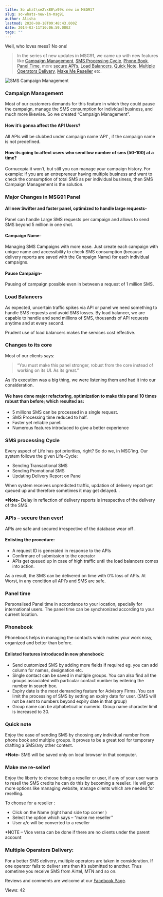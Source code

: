 ```yaml
---
title: So what\xe2\x80\x99s new in MSG91?
slug: so-whats-new-in-msg91
author: Alisha
lastmod: 2020-08-18T09:48:43.000Z
date: 2014-02-11T10:06:59.000Z
tags: ""
---
```


Well, who loves mess? No one!



> 
> In the series of new updates in MSG91, we came up with new features like [Campaign Management](#CampaignManagement "Campaign Management"), [SMS Processing Cycle](#SMSProcessingCycle "SMS Processing Cycle"), [Phone Book](#Phonebook "Phone Book"), [Panel Time](#PanelTime "Panel Time"), more [secure API’s](#SecureAPIs "Secure APIs"), [Load Balancers](#LoadBalancer "Load Balancer"), [Quick Note](#QuickNote "Quick Notes"), [Multiple Operators Delivery](#MultipleOperatorsDelivery "Multiple Operators Delivery"), [Make Me Reseller](#MakeMeReseller "Make Me Reseller") etc.
> 
> 
> 


![SMS Campaign Management](https://images-msg91.s3.ap-south-1.amazonaws.com/content/images/wordpress/2014/02/SMS-Campaign-Management1.png)



### Campaign Management


Most of our customers demands for this feature in which they could pause the campaign, manage the SMS consumption for individual business, and much more likewise. So we created “Campaign Management”.


#### How it’s gonna affect the API Users?


All APIs will be clubbed under campaign name ‘API’ , if the campaign name is not predefined.


#### How its going to affect users who send low number of sms (50-100) at a time?


Cornucopia it won’t, but still you can manage your campaign history. For example: if you are an entrepreneur having multiple business and want to check the consumption of total SMS as per individual business, then SMS Campaign Management is the solution.



### Major Changes in MSG91 Panel


#### All new Swifter and faster panel, optimized to handle large requests-


Panel can handle Large SMS requests per campaign and allows to send SMS beyond 5 million in one shot.


#### Campaign Name-


Managing SMS Campaigns with more ease. Just create each campaign with unique name and accessibility to check SMS consumption (because delivery reports are saved with the Campaign Name) for each individual campaigns.


#### Pause Campaign-


Pausing of campaign possible even in between a request of 1 million SMS.



### Load Balancers


As expected, uncertain traffic spikes via API or panel we need something to handle SMS requests and avoid SMS losses. By load balancer, we are capable to handle and send millions of SMS, thousands of API requests anytime and at every second.  

Prudent use of load balancers makes the services cost effective.  




### Changes to its core


Most of our clients says:



> 
> “You must make this panel stronger, robust from the core instead of working on its UI. As its great.”
> 
> 
> 


As it’s execution was a big thing, we were listening them and had it into our consideration.


#### We have done major refactoring, optimization to make this panel 10 times robust than before; which resulted as:


* 5 millions SMS can be processed in a single request.
* SMS Processing time reduced to half.
* Faster yet reliable panel.
* Numerous features introduced to give a better experience



### SMS processing Cycle


Every aspect of Life has got priorities, right? So do we, in MSG’ing. Our system follows the given Life-Cycle:


* Sending Transactional SMS
* Sending Promotional SMS
* Updating Delivery Report on Panel


When system receives unpredicted traffic, updation of delivery report get queued up and therefore sometimes it may get delayed. .


**\*Note-** Delay in reflection of delivery reports is irrespective of the delivery of the SMS.



### APIs – secure than ever!


APIs are safe and secured irrespective of the database wear off .


#### Enlisting the procedure:


* A request ID is generated in response to the APIs
* Confirmare of submission to the operator
* APIs get queued up in case of high traffic until the load balancers comes into action.


As a result, the SMS can be delivered on time with 0% loss of APIs. At Worst, in any condition all API’s and SMS are safe.  




### Panel time


Personalised Panel time in accordance to your location, specially for international users. The panel time can be synchronized according to your current location.  




### Phonebook


Phonebook helps in managing the contacts which makes your work easy, organized and better than before.


#### Enlisted features introduced in new phonebook:


* Send customized SMS by adding more fields if required eg. you can add column for names, designation etc.
* Single contact can be saved in multiple groups. You can also find all the groups associated with particular contact number by entering the number in search box.
* Expiry date is the most demanding feature for Advisory Firms. You can limit the processing of SMS by setting an expiry date for user. (SMS will not be sent to numbers beyond expiry date in that group)
* Group name can be alphabetical or numeric. Group name character limit is increased to 30.



### Quick note


Enjoy the ease of sending SMS by choosing any individual number from phone book and multiple groups. It proves to be a great tool for temporary drafting a SMS/any other content.  

**\*Note-** SMS will be saved only on local browser in that computer.



### Make me re-seller!


Enjoy the liberty to choose being a reseller or user, if any of your user wants to resell the SMS credits he can do this by becoming a reseller. He will get more options like managing website, manage clients which are needed for reselling.  

To choose for a reseller :


* Click on the Name (right hand side top corner )
* Select the option which says – “make me reseller’’
* User a/c will be converted to a reseller


\*NOTE – Vice versa can be done if there are no clients under the parent account  




### Multiple Operators Delivery:


For a better SMS delivery, multiple operators are taken in consideration. If one operator fails to deliver sms then it’s submitted to another. Thus sometime you receive SMS from Airtel, MTN and so on.


Reviews and comments are welcome at our [Facebook Page](https://www.facebook.com/msg91 "MSG91.com").


 Views: 42


